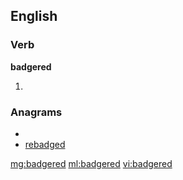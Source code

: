 ==English==

===Verb===
'''badgered'''

# {{past of|[[badger]]}}

===Anagrams===
* {{alphagram|abddeegr}}
* [[rebadged#English|rebadged]]

[[mg:badgered]]
[[ml:badgered]]
[[vi:badgered]]